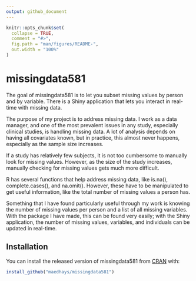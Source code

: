 ```yaml
---
output: github_document
---
```


<!-- README.md is generated from README.Rmd. Please edit that file -->

```r
knitr::opts_chunk$set(
  collapse = TRUE,
  comment = "#>",
  fig.path = "man/figures/README-",
  out.width = "100%"
)
```

# missingdata581

<!-- badges: start -->
<!-- badges: end -->

The goal of missingdata581 is to let you subset missing values by person and by variable. There is a Shiny application that lets you interact in real-time with missing data.


The purpose of my project is to address missing data. I work as a data manager, and one of the most prevalent issues in any study, especially clinical studies, is handling missing data. A lot of analysis depends on having all covariates known, but in practice, this almost never happens, especially as the sample size increases. 

If a study has relatively few subjects, it is not too cumbersome to manually look for missing values. However, as the size of the study increases, manually checking for missing values gets much more difficult.

R has several functions that help address missing data, like is.na(), complete.cases(), and na.omit(). However, these have to be manipulated to get useful information, like the total number of missing values a person has. 

Something that I have found particularly useful through my work is knowing the number of missing values per person and a list of all missing variables. With the package I have made, this can be found very easily; with the Shiny application, the number of missing values, variables, and individuals can be updated in real-time. 



## Installation

You can install the released version of missingdata581 from [CRAN](https://CRAN.R-project.org) with:

``` r
install_github("maedhays/missingdata581")
```

